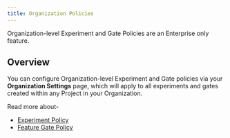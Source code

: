```yaml
---
title: Organization Policies
---
```


<Info>
Organization-level Experiment and Gate Policies are an Enterprise only feature.
</Info>

##  Overview

You can configure Organization-level Experiment and Gate policies via your **Organization Settings** page, which will apply to all experiments and gates created within any Project in your Organization. 

Read more about- 

- [Experiment Policy](/org-admin/experiment_policy)
- [Feature Gate Policy](/org-admin/gates_policy) 


